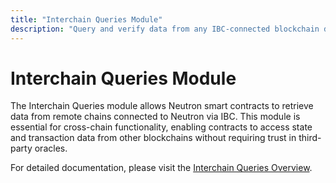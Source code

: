 ```yaml
---
title: "Interchain Queries Module"
description: "Query and verify data from any IBC-connected blockchain directly from Neutron smart contracts"
---
```



<Redirect to="/developers/modules/interchain-queries/overview" />

# Interchain Queries Module

The Interchain Queries module allows Neutron smart contracts to retrieve data from remote chains connected to Neutron via IBC. This module is essential for cross-chain functionality, enabling contracts to access state and transaction data from other blockchains without requiring trust in third-party oracles.

For detailed documentation, please visit the [Interchain Queries Overview](/developers/modules/interchain-queries/overview). 